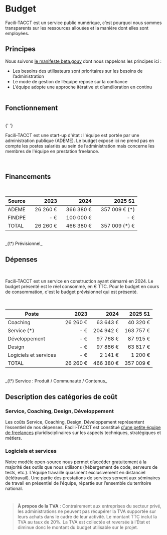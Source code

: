 
# Budget

Facili-TACCT est un service public numérique, c’est pourquoi nous sommes transparents sur les ressources allouées et la manière dont elles sont employées.

## Principes

Nous suivons [le manifeste beta.gouv](https://beta.gouv.fr/manifeste) dont nous rappelons les principes ici :

- Les besoins des utilisateurs sont prioritaires sur les besoins de l’administration
- Le mode de gestion de l’équipe repose sur la confiance
- L’équipe adopte une approche itérative et d’amélioration en continu
  <br />
  <br />

## Fonctionnement

<br />{' '}

Facili-TACCT est une start-up d'état : l'équipe est portée par une administration publique (ADEME).
Le budget exposé ici ne prend pas en compte les postes salariés au sein de l’administration mais concerne les membres de l'équipe en prestation freelance.

<br />

## Financements

<br />

| Source |                  2023 |                   2024 |                     2025 S1 |
| ------ | --------------------: | ---------------------: | --------------------------: |
| ADEME  |              26 260 € |  &nbsp;&nbsp;366 380 € | &nbsp;&nbsp; 357 009 € (\*) |
| FINDPE |                   - € |              100 000 € |                         - € |
| TOTAL  | &nbsp;&nbsp; 26 260 € | &nbsp;&nbsp; 466 380 € | &nbsp;&nbsp; 357 009 (\*) € |

<br />
_(\*) Prévisionnel_

<br />

## Dépenses

<br />

Facili-TACCT est un service en construction ayant démarré en 2024. Le budget présenté est le réel consommé, en € TTC. Pour le budget en cours de consommation, c'est le budget prévisionnel qui est présenté.

<br />

| Poste                 |                  2023 |                  2024 |               2025 S1 |
| --------------------- | --------------------: | --------------------: | --------------------: |
| Coaching              | &nbsp;&nbsp; 26 260 € | &nbsp;&nbsp; 63 643 € | &nbsp;&nbsp; 40 320 € |
| Service (\*)          |                   - € |             204 942 € |             163 757 € |
| Développement         |                   - € |              97 768 € |              87 915 € |
| Design                |                   - € |              97 886 € |              63 817 € |
| Logiciels et services |                   - € |               2 141 € |               1 200 € |
| TOTAL                 |              26 260 € |             466 380 € |             357 009 € |

<br />
_(\*) Service : Produit / Communauté / Contenus_
<br />

## Description des catégories de coût

### Service, Coaching, Design, Développement

Les coûts Service, Coaching, Design, Développement représentent l’essentiel de nos dépenses. Facili-TACCT est constitué [d’une petite équipe de freelances](https://beta.gouv.fr/startups/tacct.html) pluridisciplinaires sur les aspects techniques, stratégiques et métiers.

### Logiciels et services

Notre modèle open-source nous permet d’accéder gratuitement à la majorité des outils que nous utilisons (hébergement de code, serveurs de tests, etc.). L’équipe travaille quasiment exclusivement en distanciel (télétravail). Une partie des prestations de services servent aux séminaires de travail en présentiel de l’équipe, répartie sur l’ensemble du territoire national.

#

> **À propos de la TVA** : Contrairement aux entreprises du secteur privé, les administrations ne peuvent pas récupérer la TVA supportée sur leurs achats dans le cadre de leur activité. Le montant TTC inclut la TVA au taux de 20%. La TVA est collectée et reversée à l’État et diminue donc le montant du budget utilisable sur le projet.
